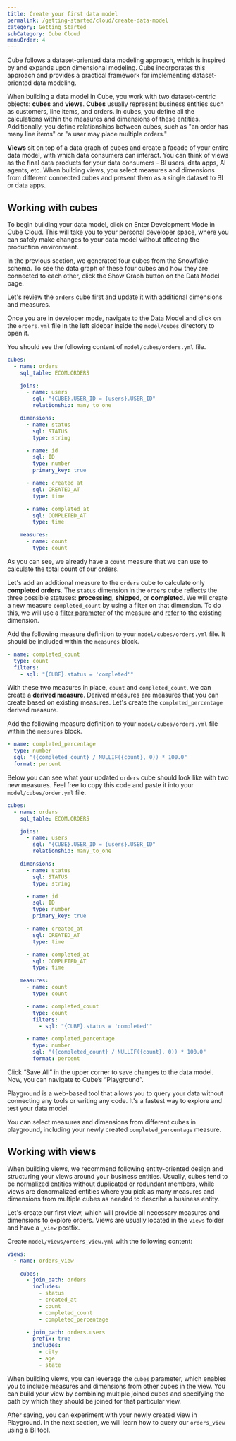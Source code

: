 ```yaml
---
title: Create your first data model
permalink: /getting-started/cloud/create-data-model
category: Getting Started
subCategory: Cube Cloud
menuOrder: 4
---
```


Cube follows a dataset-oriented data modeling approach, which is inspired by and expands upon dimensional modeling. 
Cube incorporates this approach and provides a practical framework for implementing dataset-oriented data modeling.

When building a data model in Cube, you work with two dataset-centric objects: **cubes** and **views**. 
**Cubes** usually represent business entities such as customers, line items, and orders. 
In cubes, you define all the calculations within the measures and dimensions of these entities. 
Additionally, you define relationships between cubes, such as "an order has many line items" or "a user may place multiple orders."

**Views** sit on top of a data graph of cubes and create a facade of your entire data model, with which data consumers can interact. 
You can think of views as the final data products for your data consumers - BI users, data apps, AI agents, etc. 
When building views, you select measures and dimensions from different connected cubes and present them as a single dataset to BI or data apps.

<Diagram
  alt="Architecture diagram of queries being sent to cubes and views"
  src="https://ucarecdn.com/bfc3e04a-b690-40bc-a6f8-14a9175fb4fd/"
/>

## Working with cubes

To begin building your data model, click on <Btn>Enter Development Mode</Btn> in Cube Cloud. This will take you to your personal developer space, where you can safely make changes to your data model without affecting the production environment.

In the previous section, we generated four cubes from the Snowflake schema. To see the data graph of these four cubes and how they are connected to each other, click the <Btn>Show Graph</Btn> button on the Data Model page.

Let's review the `orders` cube first and update it with additional dimensions and measures.

Once you are in developer mode, navigate to the <Btn>Data Model</Btn> and click on the `orders.yml` file in the left sidebar inside the `model/cubes` directory to open it.

You should see the following content of `model/cubes/orders.yml` file.

```yaml
cubes:
  - name: orders
    sql_table: ECOM.ORDERS

    joins:
      - name: users
        sql: "{CUBE}.USER_ID = {users}.USER_ID"
        relationship: many_to_one

    dimensions:
      - name: status
        sql: STATUS
        type: string

      - name: id
        sql: ID
        type: number
        primary_key: true

      - name: created_at
        sql: CREATED_AT
        type: time

      - name: completed_at
        sql: COMPLETED_AT
        type: time

    measures:
      - name: count
        type: count
```

As you can see, we already have a `count` measure that we can use to calculate the total count of our orders.

Let's add an additional measure to the `orders` cube to calculate only **completed orders**. 
The `status` dimension in the `orders` cube reflects the three possible statuses: **processing**, **shipped**, or **completed**. 
We will create a new measure `completed_count` by using a filter on that dimension. 
To do this, we will use a [filter parameter](/schema/reference/measures#parameters-filters) of the measure 
and [refer](/data-modeling/syntax#referring-to-objects) to the existing dimension.

Add the following measure definition to your `model/cubes/orders.yml` file. It should be included within the `measures` block.

```yaml
- name: completed_count
  type: count
  filters:
    - sql: "{CUBE}.status = 'completed'"
```

With these two measures in place, `count` and `completed_count`, we can create a **derived measure**. Derived measures are measures that you can create based on existing measures. Let's create the `completed_percentage` derived measure.

Add the following measure definition to your `model/cubes/orders.yml` file within the `measures` block.

```yaml
- name: completed_percentage
  type: number
  sql: "({completed_count} / NULLIF({count}, 0)) * 100.0"
  format: percent
```

Below you can see what your updated `orders` cube should look like with two new measures. Feel free to copy this code and paste it into your `model/cubes/order.yml` file.

```yaml
cubes:
  - name: orders
    sql_table: ECOM.ORDERS

    joins:
      - name: users
        sql: "{CUBE}.USER_ID = {users}.USER_ID"
        relationship: many_to_one

    dimensions:
      - name: status
        sql: STATUS
        type: string

      - name: id
        sql: ID
        type: number
        primary_key: true

      - name: created_at
        sql: CREATED_AT
        type: time

      - name: completed_at
        sql: COMPLETED_AT
        type: time

    measures:
      - name: count
        type: count

      - name: completed_count
        type: count
        filters:
          - sql: "{CUBE}.status = 'completed'"

      - name: completed_percentage
        type: number
        sql: "({completed_count} / NULLIF({count}, 0)) * 100.0"
        format: percent
```

Click “Save All” in the upper corner to save changes to the data model. Now, you can navigate to Cube’s “Playground”.

Playground is a web-based tool that allows you to query your data without connecting any tools or writing any code. It's a fastest way to explore and test your data model.

You can select measures and dimensions from different cubes in playground, including your newly created `completed_percentage` measure.

## Working with views

When building views, we recommend following entity-oriented design and structuring your views around your business entities. Usually, cubes tend to be normalized entities without duplicated or redundant members, while views are denormalized entities where you pick as many measures and dimensions from multiple cubes as needed to describe a business entity.

Let's create our first view, which will provide all necessary measures and dimensions to explore orders. Views are usually located in the `views` folder and have a `_view` postfix.

Create `model/views/orders_view.yml` with the following content:

```yaml
views:
  - name: orders_view

    cubes:
      - join_path: orders
        includes:
          - status
          - created_at
          - count
          - completed_count
          - completed_percentage

      - join_path: orders.users
        prefix: true
        includes: 
          - city
          - age
          - state
```

When building views, you can leverage the `cubes` parameter, which enables you to include measures and dimensions from other cubes in the view. You can build your view by combining multiple joined cubes and specifying the path by which they should be joined for that particular view.

After saving, you can experiment with your newly created view in Playground. In the next section, we will learn how to query our `orders_view` using a BI tool.
